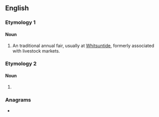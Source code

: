 {{also|Hoppings}}
==English==

===Etymology 1===
{{etystub|en}}

====Noun====
{{en-plural noun}}

# {{lb|en|British}} An traditional annual fair, usually at [[Whitsuntide]], formerly associated with livestock markets.

===Etymology 2===

====Noun====
{{head|en|noun form}}

# {{plural of|hopping|lang=en}}

===Anagrams===
* {{anagrams|en|a=ghinopps|shopping}}
